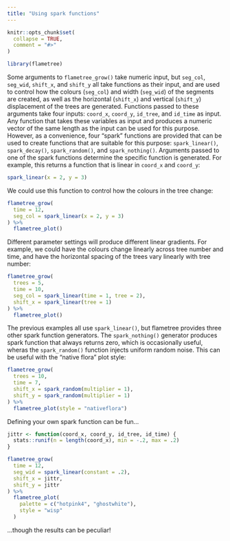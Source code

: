 ```yaml
---
title: "Using spark functions"
---
```


```r
knitr::opts_chunk$set(
  collapse = TRUE,
  comment = "#>"
)
```

```r
library(flametree)
```

Some arguments to `flametree_grow()` take numeric input, but `seg_col`, `seg_wid`, `shift_x`, and `shift_y` all take functions as their input, and are used to control how the colours (`seg_col`) and width (`seg_wid`) of the segments are created, as well as the horizontal (`shift_x`) and vertical (`shift_y`) displacement of the trees are generated. Functions passed to these arguments take four inputs: `coord_x`, `coord_y`, `id_tree`, and `id_time` as input. Any function that takes these variables as input and produces a numeric vector of the same length as the input can be used for this purpose. However, as a convenience, four "spark" functions are provided that can be used to create functions that are suitable for this purpose: `spark_linear()`, `spark_decay()`, `spark_random()`, and `spark_nothing()`. Arguments passed to one of the spark functions determine the specific function is generated. For example, this returns a function that is linear in `coord_x` and `coord_y`:

```r
spark_linear(x = 2, y = 3)
```

We could use this function to control how the colours in the tree change:

```r
flametree_grow(
  time = 12,
  seg_col = spark_linear(x = 2, y = 3)
) %>% 
  flametree_plot()
```

Different parameter settings will produce different linear gradients. For example, we could have the colours change linearly across tree number and time, and have the horizontal spacing of the trees vary linearly with tree number:

```r
flametree_grow(
  trees = 5,
  time = 10,
  seg_col = spark_linear(time = 1, tree = 2),
  shift_x = spark_linear(tree = 1)
) %>% 
  flametree_plot()
```

The previous examples all use `spark_linear()`, but flametree provides three other spark function generators. The `spark_nothing()` generator produces spark function that always returns zero, which is occasionally useful, wheras the `spark_random()` function injects uniform random noise. This can be useful with the "native flora" plot style:

```r
flametree_grow(
  trees = 10,
  time = 7,
  shift_x = spark_random(multiplier = 1),
  shift_y = spark_random(multiplier = 1)
) %>% 
  flametree_plot(style = "nativeflora")
```

Defining your own spark function can be fun...

```r
jittr <- function(coord_x, coord_y, id_tree, id_time) {
  stats::runif(n = length(coord_x), min = -.2, max = .2)
}

flametree_grow(
  time = 12,
  seg_wid = spark_linear(constant = .2),
  shift_x = jittr,
  shift_y = jittr
) %>% 
  flametree_plot(
    palette = c("hotpink4", "ghostwhite"),
    style = "wisp"
  )
```

...though the results can be peculiar!
